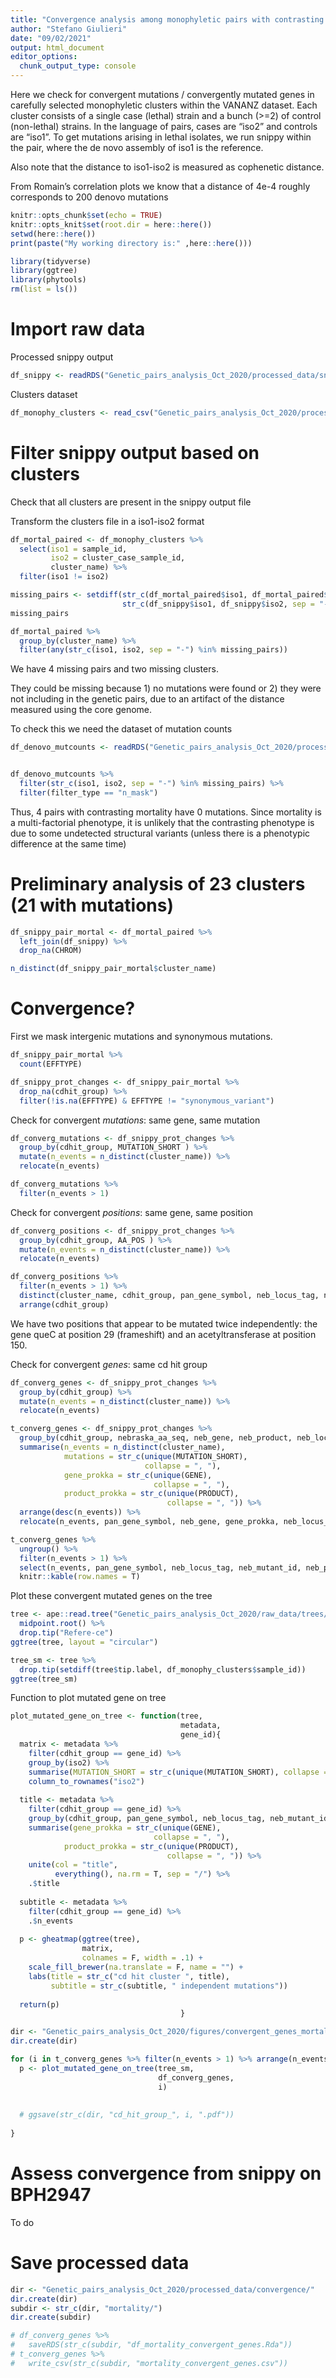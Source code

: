 ```yaml
---
title: "Convergence analysis among monophyletic pairs with contrasting PI clinical mortality"
author: "Stefano Giulieri"
date: "09/02/2021"
output: html_document
editor_options: 
  chunk_output_type: console
---
```


Here we check for convergent mutations / convergently mutated genes in carefully selected monophyletic clusters within the VANANZ dataset. Each cluster consists of a single case (lethal) strain and a bunch (>=2) of control (non-lethal) strains. In the language of pairs, cases are "iso2" and controls are "iso1". To get mutations arising in lethal isolates, we run snippy within the pair, where the de novo assembly of iso1 is the reference.

Also note that the distance to iso1-iso2 is measured as cophenetic distance.

From Romain's correlation plots we know that a distance of 4e-4 roughly corresponds to 200 denovo mutations

```r
knitr::opts_chunk$set(echo = TRUE)
knitr::opts_knit$set(root.dir = here::here())
setwd(here::here())
print(paste("My working directory is:" ,here::here()))
```

```r
library(tidyverse)
library(ggtree)
library(phytools)
rm(list = ls())
```

# Import raw data

Processed snippy output

```r
df_snippy <- readRDS("Genetic_pairs_analysis_Oct_2020/processed_data/snippy/denovo/snippy_denovo_mutations.Rda")
```

Clusters dataset

```r
df_monophy_clusters <- read_csv("Genetic_pairs_analysis_Oct_2020/processed_data/monophyletic_clusters/df_monophyletic_mortality_clusters.csv")
```

# Filter snippy output based on clusters

Check that all clusters are present in the snippy output file

Transform the clusters file in a iso1-iso2 format

```r
df_mortal_paired <- df_monophy_clusters %>%
  select(iso1 = sample_id, 
         iso2 = cluster_case_sample_id,
         cluster_name) %>%
  filter(iso1 != iso2)
```


```r
missing_pairs <- setdiff(str_c(df_mortal_paired$iso1, df_mortal_paired$iso2, sep = "-"),
                         str_c(df_snippy$iso1, df_snippy$iso2, sep = "-"))
missing_pairs

df_mortal_paired %>%
  group_by(cluster_name) %>%
  filter(any(str_c(iso1, iso2, sep = "-") %in% missing_pairs))
```

We have 4 missing pairs and two missing clusters.

They could be missing because 1) no mutations were found or 2) they were not including in the genetic pairs, due to an artifact of the distance measured using the core genome.

To check this we need the  dataset of mutation counts

```r
df_denovo_mutcounts <- readRDS("Genetic_pairs_analysis_Oct_2020/processed_data/snippy/denovo/snippy_denovo_mutcounts.Rda")


df_denovo_mutcounts %>%
  filter(str_c(iso1, iso2, sep = "-") %in% missing_pairs) %>%
  filter(filter_type == "n_mask")
```

Thus, 4 pairs with contrasting mortality have 0 mutations. Since mortality is a multi-factorial phenotype, it is unlikely that the contrasting phenotype is due to some undetected structural variants (unless there is a phenotypic difference at the same time)

# Preliminary analysis of 23 clusters (21 with mutations)

```r
df_snippy_pair_mortal <- df_mortal_paired %>%
  left_join(df_snippy) %>%
  drop_na(CHROM)

n_distinct(df_snippy_pair_mortal$cluster_name)
```

# Convergence?

First we mask intergenic mutations and synonymous mutations.

```r
df_snippy_pair_mortal %>%
  count(EFFTYPE)

df_snippy_prot_changes <- df_snippy_pair_mortal %>%
  drop_na(cdhit_group) %>%
  filter(!is.na(EFFTYPE) & EFFTYPE != "synonymous_variant")
```

Check for convergent *mutations*: same gene, same mutation

```r
df_converg_mutations <- df_snippy_prot_changes %>%
  group_by(cdhit_group, MUTATION_SHORT ) %>%
  mutate(n_events = n_distinct(cluster_name)) %>%
  relocate(n_events)

df_converg_mutations %>%
  filter(n_events > 1)
```

Check for convergent *positions*: same gene, same position

```r
df_converg_positions <- df_snippy_prot_changes %>%
  group_by(cdhit_group, AA_POS ) %>%
  mutate(n_events = n_distinct(cluster_name)) %>%
  relocate(n_events)

df_converg_positions %>%
  filter(n_events > 1) %>%
  distinct(cluster_name, cdhit_group, pan_gene_symbol, neb_locus_tag, neb_mutant_id, neb_product, MUTATION_SHORT) %>%
  arrange(cdhit_group)
```

We have two positions that appear to be mutated twice independently: the gene queC at position 29 (frameshift) and an acetyltransferase at position 150.

Check for convergent *genes*: same cd hit group

```r
df_converg_genes <- df_snippy_prot_changes %>%
  group_by(cdhit_group) %>%
  mutate(n_events = n_distinct(cluster_name)) %>%
  relocate(n_events)

t_converg_genes <- df_snippy_prot_changes %>%
  group_by(cdhit_group, nebraska_aa_seq, neb_gene, neb_product, neb_locus_tag, neb_mutant_id, pan_gene_symbol) %>%
  summarise(n_events = n_distinct(cluster_name),
            mutations = str_c(unique(MUTATION_SHORT),
                              collapse = ", "),
            gene_prokka = str_c(unique(GENE),
                                collapse = ", "),
            product_prokka = str_c(unique(PRODUCT),
                                   collapse = ", ")) %>%
  arrange(desc(n_events)) %>%
  relocate(n_events, pan_gene_symbol, neb_gene, gene_prokka, neb_locus_tag, neb_mutant_id, neb_product, product_prokka, mutations)

t_converg_genes %>%
  ungroup() %>%
  filter(n_events > 1) %>%
  select(n_events, pan_gene_symbol, neb_locus_tag, neb_mutant_id, neb_product)%>%
  knitr::kable(row.names = T)
```

Plot these convergent mutated genes on the tree

```r
tree <- ape::read.tree("Genetic_pairs_analysis_Oct_2020/raw_data/trees/all_snippy_BPH2947/iqtree.treefile") %>%
  midpoint.root() %>%
  drop.tip("Refere-ce") 
ggtree(tree, layout = "circular")

tree_sm <- tree %>%
  drop.tip(setdiff(tree$tip.label, df_monophy_clusters$sample_id))
ggtree(tree_sm)
```

Function to plot mutated gene on tree

```r
plot_mutated_gene_on_tree <- function(tree,
                                      metadata,
                                      gene_id){
  matrix <- metadata %>%
    filter(cdhit_group == gene_id) %>%
    group_by(iso2) %>%
    summarise(MUTATION_SHORT = str_c(unique(MUTATION_SHORT), collapse = " ")) %>%
    column_to_rownames("iso2")
  
  title <- metadata %>%
    filter(cdhit_group == gene_id) %>%
    group_by(cdhit_group, pan_gene_symbol, neb_locus_tag, neb_mutant_id) %>%
    summarise(gene_prokka = str_c(unique(GENE),
                                collapse = ", "),
            product_prokka = str_c(unique(PRODUCT),
                                   collapse = ", ")) %>%
    unite(col = "title", 
          everything(), na.rm = T, sep = "/") %>%
    .$title
  
  subtitle <- metadata %>%
    filter(cdhit_group == gene_id) %>%
    .$n_events
  
  p <- gheatmap(ggtree(tree),
                matrix,
                colnames = F, width = .1) +
    scale_fill_brewer(na.translate = F, name = "") +
    labs(title = str_c("cd hit cluster ", title),
         subtitle = str_c(subtitle, " independent mutations"))
  
  return(p)
                                      }
```


```r
dir <- "Genetic_pairs_analysis_Oct_2020/figures/convergent_genes_mortality/"
dir.create(dir)

for (i in t_converg_genes %>% filter(n_events > 1) %>% arrange(n_events) %>% .$cdhit_group){
  p <- plot_mutated_gene_on_tree(tree_sm, 
                                 df_converg_genes,
                                 i)
  
  
  # ggsave(str_c(dir, "cd_hit_group_", i, ".pdf"))
  
}
```

# Assess convergence from snippy on BPH2947

To do

# Save processed data

```r
dir <- "Genetic_pairs_analysis_Oct_2020/processed_data/convergence/"
dir.create(dir)
subdir <- str_c(dir, "mortality/")
dir.create(subdir)

# df_converg_genes %>%
#   saveRDS(str_c(subdir, "df_mortality_convergent_genes.Rda"))
# t_converg_genes %>%
#   write_csv(str_c(subdir, "mortality_convergent_genes.csv"))
```